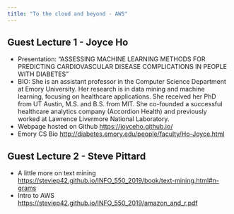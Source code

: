 ```yaml
---
title: "To the cloud and beyond - AWS"
---
```


## Guest Lecture 1 - Joyce Ho

* Presentation: "ASSESSING MACHINE LEARNING METHODS FOR PREDICTING CARDIOVASCULAR DISEASE COMPLICATIONS IN PEOPLE WITH DIABETES"
* BIO: She is an assistant professor in the Computer Science Department at Emory University. Her research is in data mining and machine learning, focusing on healthcare applications. She received her PhD from UT Austin, M.S. and B.S. from MIT. She co-founded a successful healthcare analytics company (Accordion Health) and previously worked at Lawrence Livermore National Laboratory.
* Webpage hosted on Github [https://joyceho.github.io/](https://joyceho.github.io/)
* Emory CS Bio [http://diabetes.emory.edu/people/faculty/Ho-Joyce.html](http://diabetes.emory.edu/people/faculty/Ho-Joyce.html)

## Guest Lecture 2 - Steve Pittard

* A little more on text mining [https://steviep42.github.io/INFO_550_2019/book/text-mining.html#n-grams](https://steviep42.github.io/INFO_550_2019/book/text-mining.html#n-grams)
* Intro to AWS [https://steviep42.github.io/INFO_550_2019/amazon_and_r.pdf](https://steviep42.github.io/INFO_550_2019/amazon_and_r.pdf)

